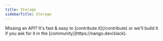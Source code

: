 ```yaml
---
title: Storage
sidebarTitle: Storage
---
```


<Tip>
    Missing an API? It's fast & easy to [contribute it](/contribute) or we'll build it if you ask for
    it in the [community](https://nango.dev/slack).
</Tip>

<CardGroup cols={4}>
    <Card title="Box" href="/integrations/all/box" color="#68a063" />
    <Card title="Dropbox" href="/integrations/all/dropbox" color="#68a063" />
    <Card title="Google Drive" href="/integrations/all/google-drive" color="#68a063" />
    <Card title="One Drive" href="/integrations/all/one-drive" color="#68a063" />
</CardGroup>

